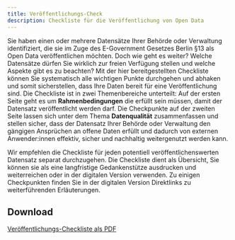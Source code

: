 ```yaml
---
title: Veröffentlichungs-Check
description: Checkliste für die Veröffentlichung von Open Data
---
```


Sie haben einen oder mehrere Datensätze Ihrer Behörde oder Verwaltung identifiziert, die sie im Zuge des E-Government Gesetzes Berlin §13 als Open Data veröffentlichen möchten. Doch wie geht es weiter? Welche Datensätze dürfen Sie wirklich zur freien Verfügung stellen und welche Aspekte gibt es zu beachten? Mit der hier bereitgestellten Checkliste können Sie systematisch alle wichtigen Punkte durchgehen und abhaken und somit sicherstellen, dass Ihre Daten bereit für eine Veröffentlichung sind.
Die Checkliste ist in zwei Themenbereiche unterteilt: Auf der ersten Seite geht es um **Rahmenbedingungen** die erfüllt sein müssen, damit der Datensatz veröffentlicht werden darf. Die Checkpunkte auf der zweiten Seite lassen sich unter dem Thema **Datenqualität** zusammenfassen und stellen sicher, dass der Datensatz Ihrer Behörde oder Verwaltung den gängigen Ansprüchen an offene Daten erfüllt und dadurch von externen Anwender:innen effektiv, sicher und nachhaltig weitergenutzt werden kann.

Wir empfehlen die Checkliste für jeden potentiell veröffentlichenswerten Datensatz separat durchzugehen. Die Checkliste dient als Übersicht, Sie können sie als eine langfristige Gedankenstütze ausdrucken und weiterreichen oder in der digitalen Version verwenden. Zu einigen Checkpunkten finden Sie in der digitalen Version Direktlinks zu weiterführenden Erläuterungen.

<PdfEmbed
  filePath="/file-download/open_data_checkliste.pdf"
  downloadLinkText="Download Open-Data-Checkliste"
/>

## Download

[Veröffentlichungs-Checkliste als PDF](/file-download/open_data_checkliste.pdf)
